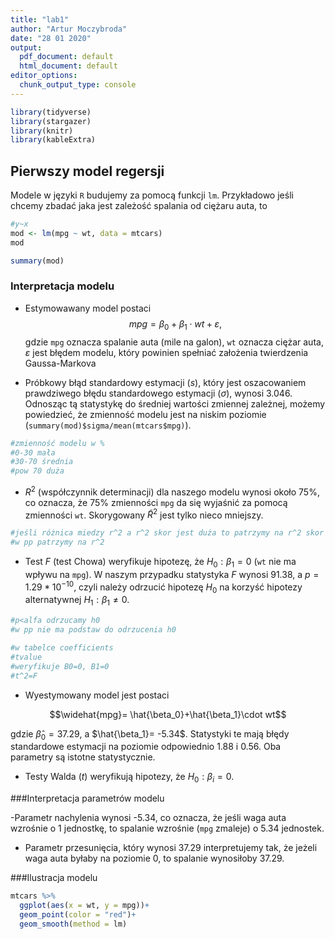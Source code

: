 ```yaml
---
title: "lab1"
author: "Artur Moczybroda"
date: "28 01 2020"
output:
  pdf_document: default
  html_document: default
editor_options:
  chunk_output_type: console
---
```


```r
library(tidyverse)
library(stargazer)
library(knitr)
library(kableExtra)
```

## Pierwszy model regersji

Modele w języki `R` budujemy za pomocą funkcji `lm`. Przykładowo jeśli chcemy zbadać jaka jest zależość spalania od ciężaru auta, to

```r
#y~x
mod <- lm(mpg ~ wt, data = mtcars)
mod
```

```r
summary(mod)
```

### Interpretacja modelu

- Estymowawany model postaci
$$mpg = \beta_0+\beta_1 \cdot wt +\varepsilon,$$
gdzie `mpg` oznacza spalanie auta (mile na galon), `wt` oznacza ciężar auta, $\varepsilon$ jest błędem modelu, który powinien spełniać założenia twierdzenia Gaussa-Markova

- Próbkowy błąd standardowy estymacji ($s$), który jest oszacowaniem prawdziwego błędu standardowego estymacji ($\sigma$), wynosi 3.046. Odnosząc tą statystykę do średniej wartości zmiennej zależnej, możemy powiedzieć, że zmienność modelu jest na niskim poziomie (`summary(mod)$sigma/mean(mtcars$mpg)`).

```r
#zmienność modelu w %
#0-30 mała
#30-70 średnia
#pow 70 duża
```

- $R^2$ (współczynnik determinacji) dla naszego modelu wynosi około 75%, co oznacza, że 75% zmienności `mpg` da się wyjaśnić za pomocą zmienności `wt`. Skorygowany $\tilde{R}^2$ jest tylko nieco mniejszy.

```r
#jeśli różnica miedzy r^2 a r^2 skor jest duża to patrzymy na r^2 skor
#w pp patrzymy na r^2
```

- Test $F$ (test Chowa) weryfikuje hipotezę, że $H_0: \beta_1=0$ (`wt` nie ma wpływu na `mpg`). W naszym przypadku statystyka $F$ wynosi 91.38, a $p=1.29*10^{-10}$, czyli należy odrzucić hipotezę $H_0$ na korzyść hipotezy alternatywnej $H_1: \beta_1 \neq 0$.

```r
#p<alfa odrzucamy h0
#w pp nie ma podstaw do odrzucenia h0

#w tabelce coefficients
#tvalue
#weryfikuje B0=0, B1=0
#t^2=F
```

- Wyestymowany model jest postaci

$$\widehat{mpg}= \hat{\beta_0}+\hat{\beta_1}\cdot wt$$

gdzie $\hat{\beta}_0= 37.29$, a $\hat{\beta_1}= -5.34$. Statystyki te mają błędy standardowe estymacji na poziomie odpowiednio 1.88 i 0.56. Oba parametry są istotne statystycznie.

- Testy Walda ($t$) weryfikują hipotezy, że $H_0: \beta_i=0$.

###Interpretacja parametrów modelu

-Parametr nachylenia wynosi -5.34, co oznacza, że jeśli waga auta wzrośnie o 1 jednostkę, to spalanie wzrośnie (`mpg` zmaleje) o 5.34 jednostek.

- Parametr przesunięcia, który wynosi 37.29 interpretujemy tak, że jeżeli waga auta byłaby na poziomie 0, to spalanie wynosiłoby 37.29.

###Ilustracja modelu

```r
mtcars %>% 
  ggplot(aes(x = wt, y = mpg))+
  geom_point(color = "red")+
  geom_smooth(method = lm)
```

